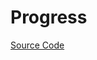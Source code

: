 
<Meta of={ProgressStories} />

# Progress

<Description of={Progress} />

[Source Code](https://github.com/Mezzanine-UI/mezzanine/blob/main/packages/react/src/Progress/Progress.tsx)

<ArgTypes of={Progress} />
